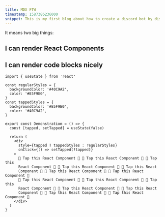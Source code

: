 ```yaml
---
title: MDX FTW
timestamp: 1587386236000
snippet: This is my first blog about how to create a discord bot by discord.js.
---
```



It means two big things:

## I can render React Components

<Demonstration />

## I can render code blocks nicely

```tsx
import { useState } from 'react'

const regularStyles = {
  backgroundColor: '#40C9A2',
  color: '#E5F9E0',
}
const tappedStyles = {
  backgroundColor: '#E5F9E0',
  color: '#40C9A2',
}

export const Demonstration = () => {
  const [tapped, setTapped] = useState(false)

  return (
    <div
      style={tapped ? tappedStyles : regularStyles}
      onClick={() => setTapped(!tapped)}
    >
      🤜 Tap this React Component 🤛 🤜 Tap this React Component 🤛 🤜 Tap this
      React Component 🤛 🤜 Tap this React Component 🤛 🤜 Tap this React
      Component 🤛 🤜 Tap this React Component 🤛 🤜 Tap this React Component 🤛
      🤜 Tap this React Component 🤛 🤜 Tap this React Component 🤛 🤜 Tap this
      React Component 🤛 🤜 Tap this React Component 🤛 🤜 Tap this React
      Component 🤛 🤜 Tap this React Component 🤛 🤜 Tap this React Component 🤛
    </div>
  )
}
```
